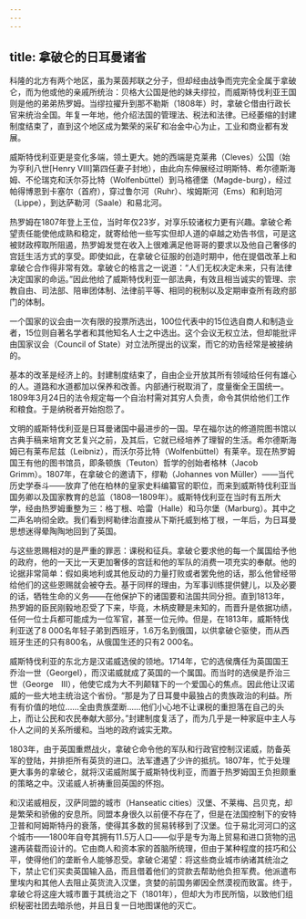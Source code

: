 ```yaml
---
---
---
```

title: 拿破仑的日耳曼诸省
---




科隆的北方有两个地区，虽为莱茵邦联之分子，但却经由战争而完完全全属于拿破仑，而为他或他的亲戚所统治：贝格大公国是他的妹夫缪拉，而威斯特伐利亚王国则是他的弟弟热罗姆。当缪拉擢升到那不勒斯（1808年）时，拿破仑借由行政长官来统治全国。年复一年地，他介绍法国的管理法、税法和法律。已经萎缩的封建制度结束了，直到这个地区成为繁荣的采矿和冶金中心为止，工业和商业都有发展。

威斯特伐利亚更是变化多端，领土更大。她的西端是克莱弗（Cleves）公国（始为亨利八世[Henry VIII]第四任妻子封地），由此向东伸展经过明斯特、希尔德斯海姆、不伦瑞克和沃尔芬比特（Wolfenbüttel）到马格德堡（Magde-burg），经过帕得博恩到卡塞尔（首府），穿过鲁尔河（Ruhr）、埃姆斯河（Ems）和利珀河（Lippe），到达萨勒河（Saale）和易北河。

热罗姆在1807年登上王位，当时年仅23岁，对享乐较诸权力更有兴趣。拿破仑希望责任能使他成熟和稳定，就寄给他一些写实但却人道的卓越之劝告书信，可是这被财政榨取所阻遏，热罗姆发觉在收入上很难满足他哥哥的要求以及他自己奢侈的宫廷生活方式的享受。即使如此，在拿破仑征服的创造时期中，他在提倡改革上和拿破仑合作得非常有效。拿破仑的格言之一说道：“人们无权决定未来，只有法律决定国家的命运。”因此他给了威斯特伐利亚一部法典，有效且相当诚实的管理、宗教自由、司法部、陪审团体制、法律前平等、相同的税制以及定期审查所有政府部门的体制。

一个国家的议会由一次有限的投票所选出，100位代表中的15位选自商人和制造业者，15位则自著名学者和其他知名人士之中选出。这个会议无权立法，但却能批评由国家议会（Council of State）对立法所提出的议案，而它的劝告经常是被接纳的。

基本的改革是经济上的。封建制度结束了，自由企业开放其所有领域给任何有雄心的人。道路和水道都加以保养和改善。内部通行税取消了，度量衡全王国统一。1809年3月24日的法令规定每一个自治村需对其穷人负责，命令其供给他们工作和粮食。于是纳税者开始抱怨了。

文明的威斯特伐利亚是日耳曼诸国中最进步的一国。早在福尔达的修道院图书馆以古典手稿来培育文艺复兴之前，及其后，它就已经培养了理智的生活。希尔德斯海姆已有莱布尼兹（Leibniz），而沃尔芬比特（Wolfenbüttel）有莱辛。现在热罗姆国王有他的图书馆员，即条顿族（Teuton）哲学的创始者格林（Jacob Grimm）。1807年，在拿破仑的邀请下，缪勒（Johannes von Müller）——当代历史学泰斗——放弃了他在柏林的皇家史料编纂官的职位，而来到威斯特伐利亚当国务卿以及国家教育的总监（1808—1809年）。威斯特伐利亚在当时有五所大学，经由热罗姆重整为三：格丁根、哈雷（Halle）和马尔堡（Marburg）。其中之二声名响彻全欧。我们看到柯勒律治直接从下斯托威到格丁根，一年后，为日耳曼思想迷得晕陶陶地回到了英国。

与这些恩赐相对的是严重的罪恶：课税和征兵。拿破仑要求他的每一个属国给予他的政府，他的一天比一天更加奢侈的宫廷和他的军队的消费一项充实的奉献。他的论据非常简单：假如奥地利或其他反动的力量打败或者罢免他的话，那么他曾经带给他们的这些恩赐就会被夺去。基于同样的理由，为军事训练提供健儿，以及必要的话，牺牲生命的义务——在他保护下的诸国要和法国共同分担。直到1813年，热罗姆的臣民刚毅地忍受了下来，毕竟，木柄皮鞭是未知的，而晋升是依据功绩，任何一位士兵都可能成为一位军官，甚至一位元帅。但是，在1813年，威斯特伐利亚送了8 000名年轻子弟到西班牙，1.6万名到俄国，以供拿破仑驱使，而从西班牙生还的只有800名，从俄国生还的只有2 000名。

威斯特伐利亚的东北方是汉诺威选侯的领地。1714年，它的选侯膺任为英国国王乔治一世（GeorgeⅠ），而汉诺威就成了英国的一个属国。而当时的选侯是乔治三世（George　Ⅲ），他使它成为大不列颠辖下的一个爱国心的焦点。因此他让汉诺威的一些大地主统治这个省份。“那是为了日耳曼中最独占的贵族政治的利益。所有有价值的地位……全由贵族垄断……他们小心地不让课税的重担落在自己的头上，而让公民和农民奉献大部分。”封建制度复活了，而为几乎是一种家庭中主人与仆人之间的关系所缓和。当地的政府诚实无欺。

1803年，由于英国重燃战火，拿破仑命令他的军队和行政官控制汉诺威，防备英军的登陆，并排拒所有英货的进口。法军遭遇了少许的抵抗。1807年，忙于处理更大事务的拿破仑，就将汉诺威附属于威斯特伐利亚，而置于热罗姆国王负担颇重的策略之中。汉诺威人祈祷重回英国的怀抱。

和汉诺威相反，汉萨同盟的城市（Hanseatic cities）汉堡、不莱梅、吕贝克，却是繁荣和骄傲的安息所。同盟本身很久以前便不存在了，但是在法国控制下的安特卫普和阿姆斯特丹的衰落，使得其多数的贸易转移到了汉堡。位于易北河河口的这个城市——1800年自夸其拥有11.5万人口——似乎是专为海上贸易和进口货物的迅速再装载而设计的。它由商人和资本家的首脑所统理，但由于某种程度的技巧和公平，使得他们的垄断令人能够忍受。拿破仑渴望：将这些商业城市纳诸其统治之下，禁止它们买卖英国输入品，而且借着他们的贷款去帮助他负担军费。他派遣布里埃内和其他人去阻止英货流入汉堡，贪婪的前国务卿因全然漠视而致富。终于，拿破仑将这座大城市置于其统治之下（1801年），但却大为市民所恼，以致他们组织秘密社团去暗杀他，并且日复一日地图谋他的灭亡。